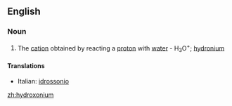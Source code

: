 ==English==

===Noun===
{{wikipedia}}
{{en-noun}}

#{{chemistry}} The [[cation]] obtained by reacting a [[proton]] with [[water]] - H<sub>3</sub>O<sup>+</sup>; [[hydronium]]

====Translations====
{{top}}
*Italian: [[idrossonio]] {{m}}
{{mid}}

{{bottom}}

[[zh:hydroxonium]]